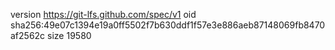 version https://git-lfs.github.com/spec/v1
oid sha256:49e07c1394e19a0ff5502f7b630ddf1f57e3e886aeb87148069fb8470af2562c
size 19580
